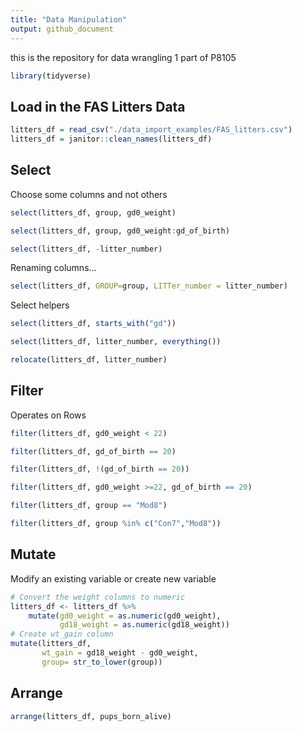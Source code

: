 ```yaml
---
title: "Data Manipulation"
output: github_document
---
```

this is the repository for data wrangling 1 part of P8105

```r
library(tidyverse)
```

## Load in the FAS Litters Data
```r
litters_df = read_csv("./data_import_examples/FAS_litters.csv")
litters_df = janitor::clean_names(litters_df)
```

## Select
Choose some columns and not others
```r
select(litters_df, group, gd0_weight)
```

```r
select(litters_df, group, gd0_weight:gd_of_birth)
```

```r
select(litters_df, -litter_number)
```

Renaming columns...
```r
select(litters_df, GROUP=group, LITTer_number = litter_number)
```

Select helpers
```r
select(litters_df, starts_with("gd"))
```

```r
select(litters_df, litter_number, everything())
```

```r
relocate(litters_df, litter_number)
```

## Filter
Operates on Rows 

```r
filter(litters_df, gd0_weight < 22)
```

```r
filter(litters_df, gd_of_birth == 20)
```

```r
filter(litters_df, !(gd_of_birth == 20))
```

```r
filter(litters_df, gd0_weight >=22, gd_of_birth == 20)
```

```r
filter(litters_df, group == "Mod8")
```

```r
filter(litters_df, group %in% c("Con7","Mod8"))
```


## Mutate
Modify an existing variable or create new variable

```r
# Convert the weight columns to numeric
litters_df <- litters_df %>%
    mutate(gd0_weight = as.numeric(gd0_weight),
           gd18_weight = as.numeric(gd18_weight))
# Create wt_gain column
mutate(litters_df, 
       wt_gain = gd18_weight - gd0_weight,
       group= str_to_lower(group))
```


## Arrange
```r
arrange(litters_df, pups_born_alive)
```




